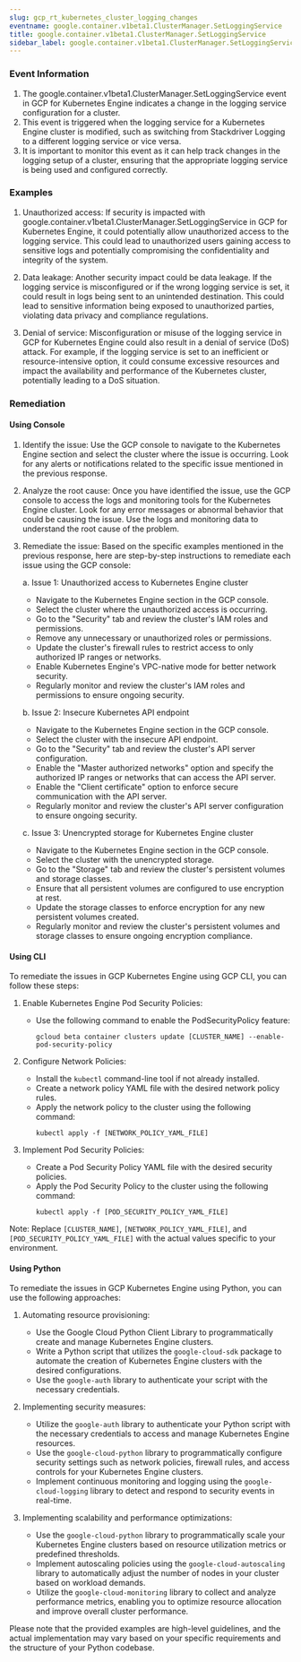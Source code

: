 ```yaml
--- 
slug: gcp_rt_kubernetes_cluster_logging_changes
eventname: google.container.v1beta1.ClusterManager.SetLoggingService
title: google.container.v1beta1.ClusterManager.SetLoggingService
sidebar_label: google.container.v1beta1.ClusterManager.SetLoggingService
---
```

                       
### Event Information

1. The google.container.v1beta1.ClusterManager.SetLoggingService event in GCP for Kubernetes Engine indicates a change in the logging service configuration for a cluster.
2. This event is triggered when the logging service for a Kubernetes Engine cluster is modified, such as switching from Stackdriver Logging to a different logging service or vice versa.
3. It is important to monitor this event as it can help track changes in the logging setup of a cluster, ensuring that the appropriate logging service is being used and configured correctly.


### Examples

1. Unauthorized access: If security is impacted with google.container.v1beta1.ClusterManager.SetLoggingService in GCP for Kubernetes Engine, it could potentially allow unauthorized access to the logging service. This could lead to unauthorized users gaining access to sensitive logs and potentially compromising the confidentiality and integrity of the system.

2. Data leakage: Another security impact could be data leakage. If the logging service is misconfigured or if the wrong logging service is set, it could result in logs being sent to an unintended destination. This could lead to sensitive information being exposed to unauthorized parties, violating data privacy and compliance regulations.

3. Denial of service: Misconfiguration or misuse of the logging service in GCP for Kubernetes Engine could also result in a denial of service (DoS) attack. For example, if the logging service is set to an inefficient or resource-intensive option, it could consume excessive resources and impact the availability and performance of the Kubernetes cluster, potentially leading to a DoS situation.

### Remediation

#### Using Console

1. Identify the issue: Use the GCP console to navigate to the Kubernetes Engine section and select the cluster where the issue is occurring. Look for any alerts or notifications related to the specific issue mentioned in the previous response.

2. Analyze the root cause: Once you have identified the issue, use the GCP console to access the logs and monitoring tools for the Kubernetes Engine cluster. Look for any error messages or abnormal behavior that could be causing the issue. Use the logs and monitoring data to understand the root cause of the problem.

3. Remediate the issue: Based on the specific examples mentioned in the previous response, here are step-by-step instructions to remediate each issue using the GCP console:

   a. Issue 1: Unauthorized access to Kubernetes Engine cluster
      - Navigate to the Kubernetes Engine section in the GCP console.
      - Select the cluster where the unauthorized access is occurring.
      - Go to the "Security" tab and review the cluster's IAM roles and permissions.
      - Remove any unnecessary or unauthorized roles or permissions.
      - Update the cluster's firewall rules to restrict access to only authorized IP ranges or networks.
      - Enable Kubernetes Engine's VPC-native mode for better network security.
      - Regularly monitor and review the cluster's IAM roles and permissions to ensure ongoing security.

   b. Issue 2: Insecure Kubernetes API endpoint
      - Navigate to the Kubernetes Engine section in the GCP console.
      - Select the cluster with the insecure API endpoint.
      - Go to the "Security" tab and review the cluster's API server configuration.
      - Enable the "Master authorized networks" option and specify the authorized IP ranges or networks that can access the API server.
      - Enable the "Client certificate" option to enforce secure communication with the API server.
      - Regularly monitor and review the cluster's API server configuration to ensure ongoing security.

   c. Issue 3: Unencrypted storage for Kubernetes Engine cluster
      - Navigate to the Kubernetes Engine section in the GCP console.
      - Select the cluster with the unencrypted storage.
      - Go to the "Storage" tab and review the cluster's persistent volumes and storage classes.
      - Ensure that all persistent volumes are configured to use encryption at rest.
      - Update the storage classes to enforce encryption for any new persistent volumes created.
      - Regularly monitor and review the cluster's persistent volumes and storage classes to ensure ongoing encryption compliance.

#### Using CLI

To remediate the issues in GCP Kubernetes Engine using GCP CLI, you can follow these steps:

1. Enable Kubernetes Engine Pod Security Policies:
   - Use the following command to enable the PodSecurityPolicy feature:
     ```
     gcloud beta container clusters update [CLUSTER_NAME] --enable-pod-security-policy
     ```

2. Configure Network Policies:
   - Install the `kubectl` command-line tool if not already installed.
   - Create a network policy YAML file with the desired network policy rules.
   - Apply the network policy to the cluster using the following command:
     ```
     kubectl apply -f [NETWORK_POLICY_YAML_FILE]
     ```

3. Implement Pod Security Policies:
   - Create a Pod Security Policy YAML file with the desired security policies.
   - Apply the Pod Security Policy to the cluster using the following command:
     ```
     kubectl apply -f [POD_SECURITY_POLICY_YAML_FILE]
     ```

Note: Replace `[CLUSTER_NAME]`, `[NETWORK_POLICY_YAML_FILE]`, and `[POD_SECURITY_POLICY_YAML_FILE]` with the actual values specific to your environment.

#### Using Python

To remediate the issues in GCP Kubernetes Engine using Python, you can use the following approaches:

1. Automating resource provisioning:
   - Use the Google Cloud Python Client Library to programmatically create and manage Kubernetes Engine clusters.
   - Write a Python script that utilizes the `google-cloud-sdk` package to automate the creation of Kubernetes Engine clusters with the desired configurations.
   - Use the `google-auth` library to authenticate your script with the necessary credentials.

2. Implementing security measures:
   - Utilize the `google-auth` library to authenticate your Python script with the necessary credentials to access and manage Kubernetes Engine resources.
   - Use the `google-cloud-python` library to programmatically configure security settings such as network policies, firewall rules, and access controls for your Kubernetes Engine clusters.
   - Implement continuous monitoring and logging using the `google-cloud-logging` library to detect and respond to security events in real-time.

3. Implementing scalability and performance optimizations:
   - Use the `google-cloud-python` library to programmatically scale your Kubernetes Engine clusters based on resource utilization metrics or predefined thresholds.
   - Implement autoscaling policies using the `google-cloud-autoscaling` library to automatically adjust the number of nodes in your cluster based on workload demands.
   - Utilize the `google-cloud-monitoring` library to collect and analyze performance metrics, enabling you to optimize resource allocation and improve overall cluster performance.

Please note that the provided examples are high-level guidelines, and the actual implementation may vary based on your specific requirements and the structure of your Python codebase.


 